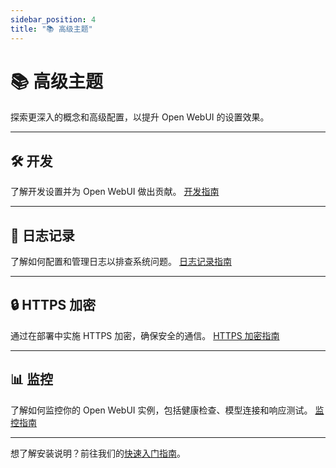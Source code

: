 ```yaml
---
sidebar_position: 4
title: "📚 高级主题"
---
```


# 📚 高级主题

探索更深入的概念和高级配置，以提升 Open WebUI 的设置效果。

---

## 🛠️ 开发
了解开发设置并为 Open WebUI 做出贡献。
[开发指南](/getting-started/advanced-topics/development)

---

## 📝 日志记录
了解如何配置和管理日志以排查系统问题。
[日志记录指南](/getting-started/advanced-topics/logging)

---

## 🔒 HTTPS 加密
通过在部署中实施 HTTPS 加密，确保安全的通信。
[HTTPS 加密指南](/getting-started/advanced-topics/https-encryption)

---

## 📊 监控
了解如何监控你的 Open WebUI 实例，包括健康检查、模型连接和响应测试。
[监控指南](/getting-started/advanced-topics/monitoring)

---

想了解安装说明？前往我们的[快速入门指南](/getting-started/quick-start)。
